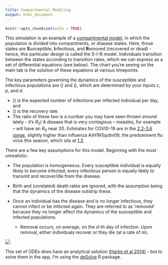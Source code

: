 ```yaml
---
title: Compartmental Modeling
output: html_document
---
```


```r
knitr::opts_chunk$set(echo = TRUE)
```

This simulation is an example of a [compartmental model](https://en.wikipedia.org/wiki/Compartmental_models_in_epidemiology), in which the population is divided into compartments, or disease states. Here, those states are **S**usceptible, **I**nfectious, and **R**emoved (recovered or dead) - hence, this particular design is called the S-I-R model. Individuals transition between the states according to transition rates, which we can express as a set of differential equations (see below). The chart you're seeing on the main tab is the solution of these equations at various timepoints.

The key parameters governing the dynamics of the susceptible and infectious populations are \(\beta\) and \(\gamma\), which are determined by your inputs $c$, $p$, and $d$.

* \(\beta\) is the expected number of infections per infected individual per day, and
* \(\gamma\) is the recovery rate. 
* The ratio of these two is a number you may have seen thrown around lately - it's *R~0~*! A disease that is very contagious -- measles, for example -- will have an *R~0~* near 20. Estimates for COVID-19 are in the [2.2-3.6 range](https://www.ncbi.nlm.nih.gov/pubmed/32007643), slightly higher than influenza A(H1N1)pdm09, the predominent flu virus this season, which sits at [1.3](https://www.ncbi.nlm.nih.gov/pmc/articles/PMC4910438/).

There are a few key assumptions for this model. Beginning with the most unrealistic:

* The population is homogeneous. Every susceptible individual is equally likely to become infected; every infectious person is equally likely to transmit and recover/die from the disease.

* Birth and (unrelated) death rates are ignored, with the assumption being that the dynamics of the disease outstrip these.

* Once an individual has the disease and is no longer infectious, they cannot infect or be infected again. They are referred to as ‘removed’ because they no longer affect the dynamics of the susceptible and infected populations.
  + Removal occurs, on average, on the $d$-th day of infection. Upon removal, either individuals recover or they die (at a rate of $m$).
  
![](explanation.png)

This set of ODEs does have an analytical solution [(Harko et al 2014)](https://arxiv.org/abs/1403.2160) - but to solve them in the app, I'm using the [deSolve](https://cran.r-project.org/web/packages/deSolve/index.html) R package.